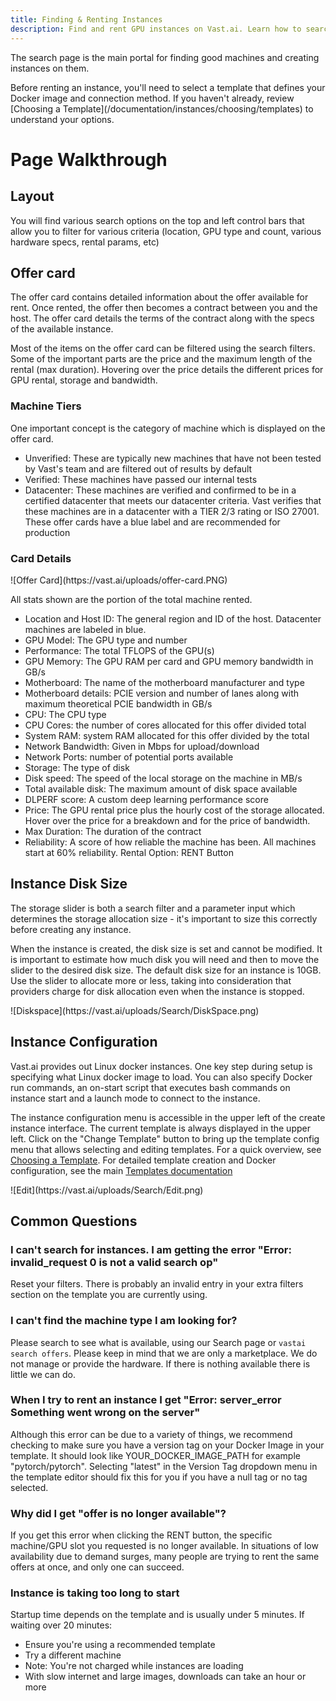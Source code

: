 ```yaml
---
title: Finding & Renting Instances
description: Find and rent GPU instances on Vast.ai. Learn how to search, filter, understand offer cards, and configure your instance.
---
```


The search page is the main portal for finding good machines and creating instances on them.

<Note>
Before renting an instance, you'll need to select a template that defines your Docker image and connection method. If you haven't already, review [Choosing a Template](/documentation/instances/choosing/templates) to understand your options.
</Note>

# Page Walkthrough

## Layout

You will find various search options on the top and left control bars that allow you to filter for various criteria (location, GPU type and count, various hardware specs, rental params, etc)

## Offer card

The offer card contains detailed information about the offer available for rent. Once rented, the offer then becomes a contract between you and the host. The offer card details the terms of the contract along with the specs of the available instance.

Most of the items on the offer card can be filtered using the search filters. Some of the important parts are the price and the maximum length of the rental (max duration). Hovering over the price details the different prices for GPU rental, storage and bandwidth.

### Machine Tiers

One important concept is the category of machine which is displayed on the offer card.

- Unverified: These are typically new machines that have not been tested by Vast's team and are filtered out of results by default
- Verified: These machines have passed our internal tests
- Datacenter: These machines are verified and confirmed to be in a certified datacenter that meets our datacenter criteria. Vast verifies that these machines are in a datacenter with a TIER 2/3 rating or ISO 27001. These offer cards have a blue label and are recommended for production

### Card Details

<Frame caption="Offer Card">
![Offer Card](https://vast.ai/uploads/offer-card.PNG)
</Frame>

All stats shown are the portion of the total machine rented.

- Location and Host ID: The general region and ID of the host. Datacenter machines are labeled in blue.
- GPU Model: The GPU type and number
- Performance: The total TFLOPS of the GPU(s)
- GPU Memory: The GPU RAM per card and GPU memory bandwidth in GB/s
- Motherboard: The name of the motherboard manufacturer and type
- Motherboard details: PCIE version and number of lanes along with maximum theoretical PCIE bandwidth in GB/s
- CPU: The CPU type
- CPU Cores: the number of cores allocated for this offer divided total
- System RAM: system RAM allocated for this offer divided by the total
- Network Bandwidth: Given in Mbps for upload/download
- Network Ports: number of potential ports available
- Storage: The type of disk
- Disk speed: The speed of the local storage on the machine in MB/s
- Total available disk: The maximum amount of disk space available
- DLPERF score: A custom deep learning performance score
- Price: The GPU rental price plus the hourly cost of the storage allocated. Hover over the price for a breakdown and for the price of bandwidth.
- Max Duration: The duration of the contract
- Reliability: A score of how reliable the machine has been. All machines start at 60% reliability.
  Rental Option: RENT Button

## Instance Disk Size

The storage slider is both a search filter and a parameter input which determines the storage allocation size - it's important to size this correctly before creating any instance.

When the instance is created, the disk size is set and cannot be modified. It is important to estimate how much disk you will need and then to move the slider to the desired disk size. The default disk size for an instance is 10GB. Use the slider to allocate more or less, taking into consideration that providers charge for disk allocation even when the instance is stopped.

<Frame caption="Disk Space">
![Diskspace](https://vast.ai/uploads/Search/DiskSpace.png)
</Frame>

## Instance Configuration

Vast.ai provides out Linux docker instances. One key step during setup is specifying what Linux docker image to load. You can also specify Docker run commands, an on-start script that executes bash commands on instance start and a launch mode to connect to the instance.

The instance configuration menu is accessible in the upper left of the create instance interface. The current template is always displayed in the upper left.
Click on the "Change Template" button to bring up the template config menu that allows selecting and editing templates. For a quick overview, see [Choosing a Template](/documentation/instances/choosing/templates). For detailed template creation and Docker configuration, see the main [Templates documentation](/documentation/templates/introduction)

<Frame caption="Edit">
![Edit](https://vast.ai/uploads/Search/Edit.png)
</Frame>

## Common Questions

### I can't search for instances. I am getting the error "Error: invalid\_request 0 is not a valid search op"

Reset your filters. There is probably an invalid entry in your extra filters section on the template you are currently using.

### I can't find the machine type I am looking for?

Please search to see what is available, using our Search page or `vastai search offers`. Please keep in mind that we are only a marketplace. We do not manage or provide the hardware. If there is nothing available there is little we can do.

### When I try to rent an instance I get "Error: server\_error Something went wrong on the server"

Although this error can be due to a variety of things, we recommend checking to make sure you have a version tag on your Docker Image in your template. It should look like YOUR\_DOCKER\_IMAGE\_PATH for example "pytorch/pytorch". Selecting "latest" in the Version Tag dropdown menu in the template editor should fix this for you if you have a null tag or no tag selected.

### Why did I get "offer is no longer available"?

If you get this error when clicking the RENT button, the specific machine/GPU slot you requested is no longer available. In situations of low availability due to demand surges, many people are trying to rent the same offers at once, and only one can succeed.

### Instance is taking too long to start

Startup time depends on the template and is usually under 5 minutes. If waiting over 20 minutes:
- Ensure you're using a recommended template
- Try a different machine
- Note: You're not charged while instances are loading
- With slow internet and large images, downloads can take an hour or more
